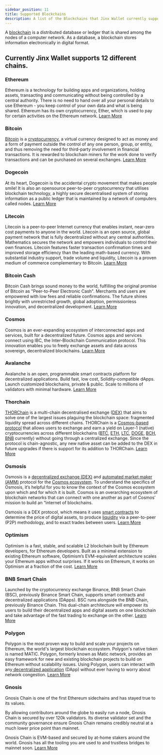 ```yaml
---
sidebar_position: 11
title: Supported Blockchains
description: A list of the Blockchains that Jinx Wallet currently supports
---
```


A [blockchain](https://www.investopedia.com/terms/b/blockchain.asp) is a distributed database or ledger that is shared among the nodes of a computer network. As a database, a blockchain stores information electronically in digital format.

## Currently Jinx Wallet supports 12 different chains.

### Ethereum

Ethereum is a technology for building apps and organizations, holding assets, transacting and communicating without being controlled by a central authority. There is no need to hand over all your personal details to use Ethereum - you keep control of your own data and what is being shared. Ethereum has its own cryptocurrency, Ether, which is used to pay for certain activities on the Ethereum network. [Learn More](https://ethereum.org/en/)

### Bitcoin

[Bitcoin](https://www.investopedia.com/terms/b/bitcoin.asp) is a [cryptocurrency](https://www.investopedia.com/terms/c/cryptocurrency.asp), a virtual currency designed to act as money and a form of payment outside the control of any one person, group, or entity, and thus removing the need for third-party involvement in financial transactions. It is rewarded to blockchain miners for the work done to verify transactions and can be purchased on several exchanges. [Learn More](https://www.bitcoin.com/)

### Dogecoin

At its heart, Dogecoin is the accidental crypto movement that makes people smile! It is also an opensource peer-to-peer cryptocurrency that utilises blockchain technology, a highly secure decentralised system of storing information as a public ledger that is maintained by a network of computers called nodes. [Learn More](https://dogecoin.com/)

### Litecoin

Litecoin is a peer-to-peer Internet currency that enables instant, near-zero cost payments to anyone in the world. Litecoin is an open source, global payment network that is fully decentralized without any central authorities. Mathematics secures the network and empowers individuals to control their own finances. Litecoin features faster transaction confirmation times and improved storage efficiency than the leading math-based currency. With substantial industry support, trade volume and liquidity, Litecoin is a proven medium of commerce complementary to Bitcoin. [Learn More](https://litecoin.org/)

### Bitcoin Cash

Bitcoin Cash brings sound money to the world, fulfilling the original promise of Bitcoin as "Peer-to-Peer Electronic Cash". Merchants and users are empowered with low fees and reliable confirmations. The future shines brightly with unrestricted growth, global adoption, permissionless innovation, and decentralized development. [Learn More](https://bitcoincash.org/)

### Cosmos

Cosmos is an ever-expanding ecosystem of interconnected apps and services, built for a decentralized future. Cosmos apps and services connect using IBC, the Inter-Blockchain Communication protocol. This innovation enables you to freely exchange assets and data across sovereign, decentralized blockchains. [Learn More](https://cosmos.network/)

### Avalanche

Avalanche is an open, programmable smart contracts platform for decentralized applications. Build fast, low cost, Solidity-compatible dApps. Launch customized blockchains, private & public. Scale to millions of validators with minimal hardware. [Learn More](https://www.avax.network/)

### Thorchain

[THORChain](https://twitter.com/thorchain) is a multi-chain decentralised exchange ([DEX)](https://www.xdefi.io/article/dex-decentralised-exchanges/) that aims to solve one of the largest issues plaguing the blockchain space: fragmented liquidity spread across different chains. THORChain is a [Cosmos-based protocol](https://v1.cosmos.network/sdk) that allows users to exchange and earn a yield on Layer-1 (native) cryptocurrencies across different blockchains ([BTC](https://coinmarketcap.com/currencies/bitcoin/), [ETH](https://coinmarketcap.com/currencies/ethereum/), [LTC](https://coinmarketcap.com/currencies/litecoin/), [DOGE](https://coinmarketcap.com/currencies/dogecoin/), [BCH](https://coinmarketcap.com/currencies/bitcoin-cash/), [BNB](https://coinmarketcap.com/currencies/bnb/) currently) without going through a centralized exchange. Since the protocol is chain-agnostic, any new native asset can be added to the DEX in future upgrades if there is support for its addition to THORChain. [Learn More](https://thorchain.com/)

### Osmosis

Osmosis is a [decentralized exchange (DEX)](https://www.gemini.com/cryptopedia/decentralized-exchange-crypto-dex) and [automated market maker (AMM)](https://www.gemini.com/cryptopedia/amm-what-are-automated-market-makers) protocol for the [Cosmos ecosystem](https://www.gemini.com/cryptopedia/cosmos-crypto-network-internet-of-blockchains). To understand the specifics of Osmosis, it’s helpful for you to know the context of the Cosmos ecosystem upon which and for which it is built. Cosmos is an overarching ecosystem of blockchain networks that can connect with one another as part of Cosmos’ mission to build an “internet of blockchains.

Osmosis is a DEX protocol, which means it uses [smart contracts](https://www.gemini.com/cryptopedia/crypto-smart-contracts-explained) to determine the price of digital assets, to produce [liquidity](https://www.gemini.com/cryptopedia/what-is-liquidity-bid-ask-spread-slippage) via a peer-to-peer (P2P) methodology, and to exact trades between users. [Learn More](https://osmosis.zone/)

### Optimism

Optimism is a fast, stable, and scalable L2 blockchain built by Ethereum developers, for Ethereum developers. Built as a minimal extension to existing Ethereum software, Optimism’s EVM-equivalent architecture scales your Ethereum apps without surprises. If it works on Ethereum, it works on Optimism at a fraction of the cost. [Learn More](https://www.optimism.io/)

### BNB Smart Chain

Launched by the cryptocurrency exchange Binance, BNB Smart Chain (BSC), previously Binance Smart Chain, supports smart contracts and decentralized applications (DApps). BSC runs alongside the BNB Chain, previously Binance Chain. This dual-chain architecture will empower its users to build their decentralized apps and digital assets on one blockchain and take advantage of the fast trading to exchange on the other. [Learn More](https://www.bnbchain.org/en/smartChain)

### Polygon

Polygon is the most proven way to build and scale your projects on Ethereum, the world's largest blockchain ecosystem. Polygon's native token is named MATIC. Polygon, formerly known as Matic network, provides an easy framework for new and existing blockchain projects to build on Ethereum without scalability issues. Using Polygon, users can interact with any[ decentralized application](https://cointelegraph.com/defi-101/what-are-dapps-everything-there-is-to-know-about-decentralized-applications) (DApp) without ever having to worry about network congestion. [Learn More](https://polygon.technology/)

### Gnosis

Gnosis Chain is one of the first Ethereum sidechains and has stayed true to its values.

By allowing contributors around the globe to easily run a node, Gnosis Chain is secured by over 120k validators. Its diverse validator set and the community governance ensure Gnosis Chain remains credibly neutral at a much lower price point than mainnet.

Gnosis Chain is EVM-based and secured by at-home stakers around the world. Gnosis has all the tooling you are used to and trustless bridges to mainnet soon. [Learn More](https://www.gnosis.io/)
